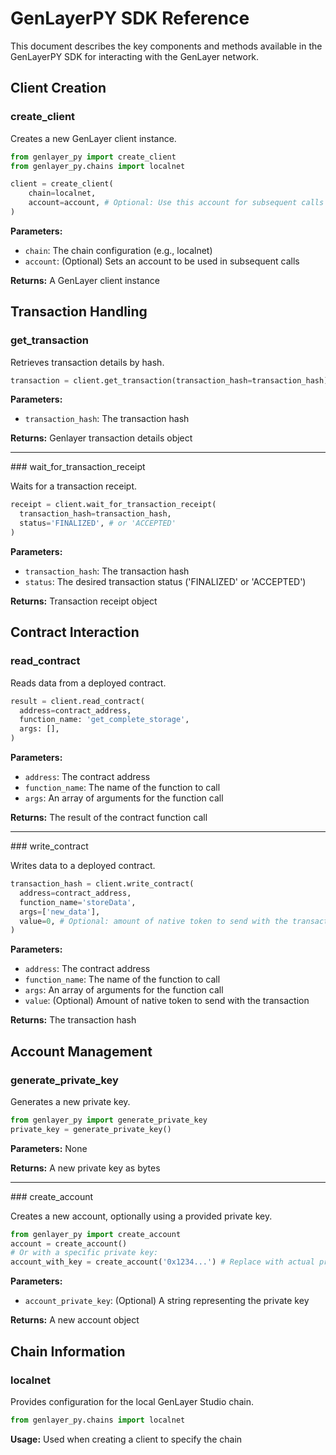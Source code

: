 # GenLayerPY SDK Reference

This document describes the key components and methods available in the GenLayerPY SDK for interacting with the GenLayer network.


## Client Creation

### create_client

Creates a new GenLayer client instance.
```python
from genlayer_py import create_client
from genlayer_py.chains import localnet

client = create_client(
    chain=localnet,
    account=account, # Optional: Use this account for subsequent calls
)
```

**Parameters:**
- `chain`: The chain configuration (e.g., localnet)
- `account`: (Optional) Sets an account to be used in subsequent calls

**Returns:** A GenLayer client instance

## Transaction Handling

### get_transaction

Retrieves transaction details by hash.

```python
transaction = client.get_transaction(transaction_hash=transaction_hash)
```

**Parameters:**
- `transaction_hash`: The transaction hash

**Returns:** Genlayer transaction details object
<br/>
<hr/>
### wait_for_transaction_receipt

Waits for a transaction receipt.

```python
receipt = client.wait_for_transaction_receipt(
  transaction_hash=transaction_hash,
  status='FINALIZED', # or 'ACCEPTED'
)
```

**Parameters:**
- `transaction_hash`: The transaction hash
- `status`: The desired transaction status ('FINALIZED' or 'ACCEPTED')

**Returns:** Transaction receipt object

## Contract Interaction

### read_contract

Reads data from a deployed contract.
```python
result = client.read_contract(
  address=contract_address,
  function_name: 'get_complete_storage',
  args: [],
)
```


**Parameters:**
- `address`: The contract address
- `function_name`: The name of the function to call
- `args`: An array of arguments for the function call

**Returns:** The result of the contract function call
<br/>
<hr/>
### write_contract

Writes data to a deployed contract.
```python
transaction_hash = client.write_contract(
  address=contract_address,
  function_name='storeData',
  args=['new_data'],
  value=0, # Optional: amount of native token to send with the transaction
)
```


**Parameters:**
- `address`: The contract address
- `function_name`: The name of the function to call
- `args`: An array of arguments for the function call
- `value`: (Optional) Amount of native token to send with the transaction

**Returns:** The transaction hash

## Account Management

### generate_private_key

Generates a new private key.
```python
from genlayer_py import generate_private_key
private_key = generate_private_key()
```

**Parameters:** None

**Returns:** A new private key as bytes
<br/>
<hr/>
### create_account

Creates a new account, optionally using a provided private key.
```python
from genlayer_py import create_account
account = create_account()
# Or with a specific private key:
account_with_key = create_account('0x1234...') # Replace with actual private key
```

**Parameters:**
- `account_private_key`: (Optional) A string representing the private key

**Returns:** A new account object

## Chain Information

### localnet

Provides configuration for the local GenLayer Studio chain.
```python
from genlayer_py.chains import localnet
```
**Usage:** Used when creating a client to specify the chain

